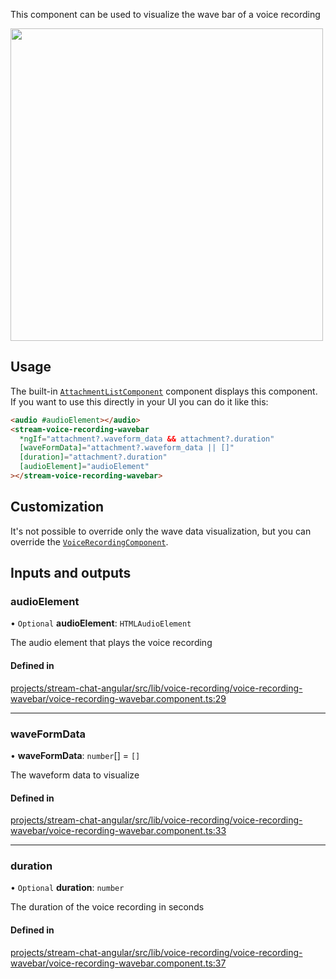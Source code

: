 
This component can be used to visualize the wave bar of a voice recording

<img src={WavebarScreenshot} width="500" />

## Usage

The built-in [`AttachmentListComponent`](../../components/AttachmentListComponent) component displays this component. If you want to use this directly in your UI you can do it like this:

```html
<audio #audioElement></audio>
<stream-voice-recording-wavebar
  *ngIf="attachment?.waveform_data && attachment?.duration"
  [waveFormData]="attachment?.waveform_data || []"
  [duration]="attachment?.duration"
  [audioElement]="audioElement"
></stream-voice-recording-wavebar>
```

## Customization

It's not possible to override only the wave data visualization, but you can override the [`VoiceRecordingComponent`](../services/CustomTemplatesService.mdx/#voicerecordingattachmenttemplate).

[//]: # "Start of generated content"
## Inputs and outputs 


### audioElement

• `Optional` **audioElement**: `HTMLAudioElement`

The audio element that plays the voice recording

#### Defined in

[projects/stream-chat-angular/src/lib/voice-recording/voice-recording-wavebar/voice-recording-wavebar.component.ts:29](https://github.com/GetStream/stream-chat-angular/blob/d5c3105cd719162ed1ea41256443a4f4b1dca083/projects/stream-chat-angular/src/lib/voice-recording/voice-recording-wavebar/voice-recording-wavebar.component.ts#L29)

___

### waveFormData

• **waveFormData**: `number`[] = `[]`

The waveform data to visualize

#### Defined in

[projects/stream-chat-angular/src/lib/voice-recording/voice-recording-wavebar/voice-recording-wavebar.component.ts:33](https://github.com/GetStream/stream-chat-angular/blob/d5c3105cd719162ed1ea41256443a4f4b1dca083/projects/stream-chat-angular/src/lib/voice-recording/voice-recording-wavebar/voice-recording-wavebar.component.ts#L33)

___

### duration

• `Optional` **duration**: `number`

The duration of the voice recording in seconds

#### Defined in

[projects/stream-chat-angular/src/lib/voice-recording/voice-recording-wavebar/voice-recording-wavebar.component.ts:37](https://github.com/GetStream/stream-chat-angular/blob/d5c3105cd719162ed1ea41256443a4f4b1dca083/projects/stream-chat-angular/src/lib/voice-recording/voice-recording-wavebar/voice-recording-wavebar.component.ts#L37)

[//]: # "End of generated content"
